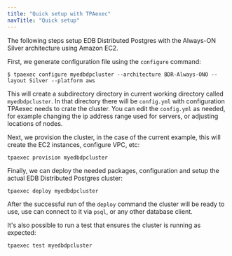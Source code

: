 ```yaml
---
title: "Quick setup with TPAexec"
navTitle: "Quick setup"
---
```


The following steps setup EDB Distributed Postgres with the Always-ON Silver
architecture using Amazon EC2.

First, we generate configuration file using the `configure` command:
```
$ tpaexec configure myedbdpcluster --architecture BDR-Always-ONO --layout Silver --platform aws
```

This will create a subdirectory directory in current working directory called
`myedbdpcluster`. In that directory there will be `config.yml` with configuration
TPAexec needs to crate the cluster. You can edit the `config.yml` as needed,
for example changing the ip address range used for servers, or adjusting locations
of nodes.

Next, we provision the cluster, in the case of the current example, this will
create the EC2 instances, configure VPC, etc:
```
tpaexec provision myedbdpcluster
```

Finally, we can deploy the needed packages, configuration and setup the actual
EDB Distributed Postgres cluster:
```
tpaexec deploy myedbdpcluster
```

After the successful run of the `deploy` command the cluster will be ready to use,
use can connect to it via `psql`, or any other database client.

It's also possible to run a test that ensures the cluster is running as expected:
```
tpaexec test myedbdpcluster
```
